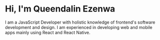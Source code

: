 # Hi, I'm Queendalin Ezenwa

I am a JavaScript Developer with holistic knowledge of frontend's
software development and design. I am experienced in developing
web and mobile apps mainly using React and React Native.
